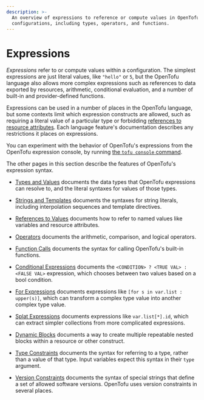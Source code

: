 ```yaml
---
description: >-
  An overview of expressions to reference or compute values in OpenTofu
  configurations, including types, operators, and functions.
---
```


# Expressions

_Expressions_ refer to or compute values within a configuration.
The simplest expressions are just literal values, like `"hello"` or `5`,
but the OpenTofu language also allows more complex expressions such as
references to data exported by resources, arithmetic, conditional evaluation,
and a number of built-in and provider-defined functions.

Expressions can be used in a number of places in the OpenTofu language,
but some contexts limit which expression constructs are allowed,
such as requiring a literal value of a particular type or forbidding
[references to resource attributes](references.mdx#references-to-resource-attributes).
Each language feature's documentation describes any restrictions it places on
expressions.

You can experiment with the behavior of OpenTofu's expressions from
the OpenTofu expression console, by running
[the `tofu console` command](../../cli/commands/console.mdx).

The other pages in this section describe the features of OpenTofu's
expression syntax.

- [Types and Values](types.mdx)
  documents the data types that OpenTofu expressions can resolve to, and the
  literal syntaxes for values of those types.

- [Strings and Templates](strings.mdx)
  documents the syntaxes for string literals, including interpolation sequences
  and template directives.

- [References to Values](references.mdx)
  documents how to refer to named values like variables and resource attributes.

- [Operators](operators.mdx)
  documents the arithmetic, comparison, and logical operators.

- [Function Calls](function-calls.mdx)
  documents the syntax for calling OpenTofu's built-in functions.

- [Conditional Expressions](conditionals.mdx)
  documents the `<CONDITION> ? <TRUE VAL> : <FALSE VAL>` expression, which
  chooses between two values based on a bool condition.

- [For Expressions](for.mdx)
  documents expressions like `[for s in var.list : upper(s)]`, which can
  transform a complex type value into another complex type value.

- [Splat Expressions](splat.mdx)
  documents expressions like `var.list[*].id`, which can extract simpler
  collections from more complicated expressions.

- [Dynamic Blocks](dynamic-blocks.mdx)
  documents a way to create multiple repeatable nested blocks within a resource
  or other construct.

- [Type Constraints](type-constraints.mdx)
  documents the syntax for referring to a type, rather than a value of that
  type. Input variables expect this syntax in their `type` argument.

- [Version Constraints](version-constraints.mdx)
  documents the syntax of special strings that define a set of allowed software
  versions. OpenTofu uses version constraints in several places.

